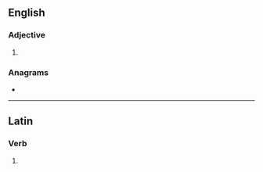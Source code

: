 ==English==

===Adjective===
{{head|en|adjective comparative form}}

# {{en-comparative of|acerb}}

===Anagrams===
* {{l|en|cerebra}}

----

==Latin==

===Verb===
{{la-verb-form|acerber}}

# {{inflection of|acerbō||1|s|pres|pasv|subj|lang=la}}